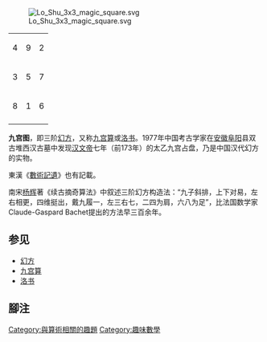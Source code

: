 [[Image:Lo_Shu_3x3_magic_square.svg|right]]
{|Class="wikitable" style="width:100px; height:100px"
|---
| align="center"|4
| align="center"|9
| align="center"|2
|---
| align="center"|3
| align="center"|5
| align="center"|7
|---
| align="center"|8
| align="center"|1
| align="center"|6
|---
|}


'''九宫图'''，即三阶[[幻方|幻方]]，又称[[九宫算|九宫算]]或[[洛书|洛书]]。1977年中国考古学家在[[安徽|安徽]][[阜阳|阜阳]]县双古堆西汉古墓中发现[[汉文帝|汉文帝]]七年（前173年）的太乙九宫占盘，乃是中国汉代幻方的实物。

東漢《[[數術記遺|數術記遺]]》也有記載。

南宋[[杨辉|杨辉]]著《续古摘奇算法》中叙述三阶幻方构造法：“九子斜排，上下对易，左右相更，四维挺出，戴九履一，左三右七，二四为肩，六八为足”，比法国数学家Claude-Gaspard Bachet提出的方法早三百余年。

{{Cquote|“二九四、七五三、六一八。”——《[[大戴礼记|大戴禮記]]》<ref>[[:s:大戴禮記/明堂|《大戴禮記》〈明堂〉]]篇</ref>}}

==参见==
*[[幻方|幻方]]
*[[九宫算|九宫算]]
*[[洛书|洛书]]

==腳注==
{{Reflist}}

[[Category:與算術相關的趣題|Category:與算術相關的趣題]]
[[Category:趣味數學|Category:趣味數學]]